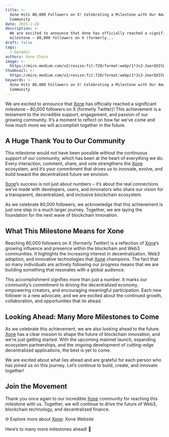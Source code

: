 ```yaml
---
title: >-
  Xone Hits 80,000 Followers on X! Celebrating a Milestone with Our Amazing
  Community
date: 2025-2-28
description: >-
  We are excited to announce that Xone has officially reached a significant
  milestone – 80,000 followers on X (formerly...
draft: false
tags:
  - Dynamic
authors: Xone Chain
image: >-
  https://miro.medium.com/v2/resize:fit:720/format:webp/1*Js3-JoerQX3lW1uquU5bbA@2x.jpeg
thumbnail: >-
  https://miro.medium.com/v2/resize:fit:720/format:webp/1*Js3-JoerQX3lW1uquU5bbA@2x.jpeg
keywords: >-
  Xone Hits 80,000 Followers on X! Celebrating a Milestone with Our Amazing
  Community
---
```



We are excited to announce that [Xone](https://xone.org/) has officially reached a significant milestone – 80,000 followers on X (formerly Twitter)! This achievement is a testament to the incredible support, engagement, and passion of our growing community. It’s a moment to reflect on how far we’ve come and how much more we will accomplish together in the future.

## A Huge Thank You to Our Community

This milestone would not have been possible without the continuous support of our community, which has been at the heart of everything we do. Every interaction, comment, share, and vote strengthens the [Xone](https://xone.org/) ecosystem, and it’s your commitment that drives us to innovate, evolve, and build toward the decentralized future we envision.

[Xone](https://xone.org/)’s success is not just about numbers – it’s about the real connections we’ve made with developers, users, and innovators who share our vision for a transparent, decentralized, and inclusive blockchain ecosystem.

As we celebrate 80,000 followers, we acknowledge that this achievement is just one step in a much larger journey. Together, we are laying the foundation for the next wave of blockchain innovation.

## What This Milestone Means for Xone

Reaching 80,000 followers on X (formerly Twitter) is a reflection of [Xone](https://xone.org/)’s growing influence and presence within the blockchain and Web3 communities. It highlights the increasing interest in decentralization, Web3 adoption, and innovative technologies that [Xone](https://xone.org/) champions. The fact that so many individuals are actively following our progress means that we are building something that resonates with a global audience.

This accomplishment signifies more than just a number. It marks our community’s commitment to driving the decentralized economy, empowering creators, and encouraging meaningful participation. Each new follower is a new advocate, and we are excited about the continued growth, collaboration, and opportunities that lie ahead.

## Looking Ahead: Many More Milestones to Come

As we celebrate this achievement, we are also looking ahead to the future. [Xone](https://xone.org/) has a clear mission to shape the future of blockchain innovation, and we’re just getting started. With the upcoming mainnet launch, expanding ecosystem partnerships, and the ongoing development of cutting-edge decentralized applications, the best is yet to come.

We are excited about what lies ahead and are grateful for each person who has joined us on this journey. Let’s continue to build, create, and innovate together!

## Join the Movement

Thank you once again to our incredible [Xone](https://xone.org/) community for reaching this milestone with us. Together, we will continue to drive the future of Web3, blockchain technology, and decentralized finance.

🌐 Explore more about [Xone](https://xone.org/): <Link className='text-primaryHue' isExternal showAnchorIcon href="https://xone.org">Xone Website</Link>

Here’s to many more milestones ahead! 🙌
